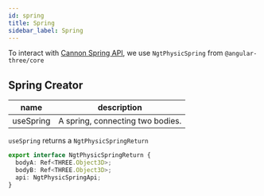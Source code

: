 ```yaml
---
id: spring
title: Spring
sidebar_label: Spring
---
```


To interact with [Cannon Spring API](https://pmndrs.github.io/cannon-es/docs/classes/Spring.html), we use `NgtPhysicSpring` from `@angular-three/core`

## Spring Creator

| name      | description                      |
| --------- | -------------------------------- |
| useSpring | A spring, connecting two bodies. |

`useSpring` returns a `NgtPhysicSpringReturn`

```ts
export interface NgtPhysicSpringReturn {
  bodyA: Ref<THREE.Object3D>;
  bodyB: Ref<THREE.Object3D>;
  api: NgtPhysicSpringApi;
}
```
